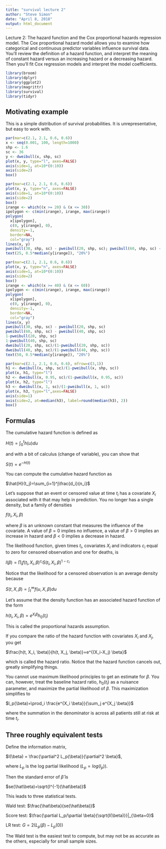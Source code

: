 ```yaml
---
title: "survival lecture 2"
author: "Steve Simon"
date: "April 8, 2018"
output: html_document
---
```


Lecture 2: The hazard function and the Cox proportional hazards regression model. The Cox proportional hazard model allows you to examine how categorical and continuous predictor variables influence survival data. You’ll review the definition of a hazard function, and interpret the meaning of constant hazard versus an increasing hazard or a decreasing hazard. Then you’ll fit Cox regression models and interpret the model coefficients.

```r
library(broom)
library(dplyr)
library(ggplot2)
library(magrittr)
library(survival)
library(tidyr)
```

## Motivating example

This is a simple distribution of survival probabilities. It is unrepresentative, but easy to work with.

```r
par(mar=c(2.1, 2.1, 0.6, 0.6))
x <- seq(0.001, 100, length=1000)
shp <- 1.6
sc <- 36
y <- dweibull(x, shp, sc)
plot(x, y, type="l", axes=FALSE)
axis(side=1, at=10*(0:10))
axis(side=2)
box()
```

```r
par(mar=c(2.1, 2.1, 0.6, 0.6))
plot(x, y, type="n", axes=FALSE)
axis(side=1, at=10*(0:10))
axis(side=2)
box()
irange <- which((x >= 20) & (x <= 30))
ipolygon <- c(min(irange), irange, max(irange))
polygon(
  x[ipolygon],
  c(0, y[irange], 0),
  density=-1, 
  border=NA, 
  col="gray")
lines(x, y)
pweibull(30, shp, sc) - pweibull(20, shp, sc); pweibull(60, shp, sc) - pweibull(40, shp, sc)
text(25, 0.5*median(y[irange]), "20%")
```
```r
par(mar=c(2.1, 2.1, 0.6, 0.6))
plot(x, y, type="n", axes=FALSE)
axis(side=1, at=10*(0:10))
axis(side=2)
box()
irange <- which((x >= 40) & (x <= 60))
ipolygon <- c(min(irange), irange, max(irange))
polygon(
  x[ipolygon],
  c(0, y[irange], 0),
  density=-1, 
  border=NA, 
  col="gray")
lines(x, y)
pweibull(30, shp, sc) - pweibull(20, shp, sc)
pweibull(60, shp, sc) - pweibull(40, shp, sc)
1-pweibull(20, shp, sc)
1-pweibull(40, shp, sc)
dweibull(20, shp, sc)/(1-pweibull(20, shp, sc))
dweibull(40, shp, sc)/(1-pweibull(40, shp, sc))
text(50, 0.5*median(y[irange]), "20%")
```

```r
par(mar=c(2.1, 2.1, 0.6, 0.6), mfrow=c(3,1))
h1 <- dweibull(x, shp, sc)/(1-pweibull(x, shp, sc))
plot(x, h1, type="l")
h2 <- dweibull(x, 0.95, sc)/(1-pweibull(x, 0.95, sc))
plot(x, h2, type="l")
h3 <- dweibull(x, 1, sc)/(1-pweibull(x, 1, sc))
plot(x, h3, type="l",axes=FALSE)
axis(side=1)
axis(side=2, at=median(h3), label=round(median(h3), 2))
box()
```

## Formulas

The cumulative hazard function is defined as

$H(t)=\int_0^t h(u)du$

and with a bit of calculus (change of variable), you can show that 

$S(t)=e^{-H(t)}$

You can compute the cumulative hazard function as

$\hat{H}(t_j)=\sum_{i=1}^j\frac{d_i}{n_i}$

Let's suppose that an event or censored value at time $t_i$ has a covariate $X_i$ associated with it that may help in prediction. You no longer has a single density, but a family of densities

$f(t_i, X_i, \beta)$

where $\beta$ is an unknown constant that measures the influence of the covariate. A value of $\beta=0$ implies no influence, a value of $\beta>0$ implies an increase in hazard and $\beta<0$ implies a decrease in hazard.

The likelihood function, given times $t_i$, covariates $X_i$ and indicators $c_i$ equal to zero for censored observation and one for deaths, is

$l(\beta) = \prod_i f(t_i, X_i, \beta)^{c_i} S(t_i, X_i, \beta)^{1-c_i}$

Notice that the likelihood for a censored observation is an average density because 

$S(t, X, \beta)=\int_t^\infty f(u, X, \beta)du$

Let's assume that the density function has an associated hazard function of the form

$h(t_i, X_i, \beta)=e^{X_i \beta}h_0(t_i)$

This is called the proportional hazards assumption.

If you compare the ratio of the hazard function with covariates $X_i$ and $X_j$, you get

$\frac{h(t, X_i, \beta)}{h(t, X_j, \beta)}=e^{(X_i-X_j) \beta}$

which is called the hazard ratio. Notice that the hazard function cancels out, greatly simplifying things.

You cannot use maximum likelihood principles to get an estimate for $\beta$. You can, however, treat the baseline hazard ratio, $h_0(t_i)$ as a nuisance parameter, and maximize the partial likelihood of $\beta$. This maximization simplifies to 

$l_p(\beta)=\prod_i \frac{e^{X_i \beta}}{\sum_j e^{X_j \beta}}$

where the summation in the denominator is across all patients still at risk at time $t_i$.

## Three roughly equivalent tests

Define the information matrix, 

$I(\beta) = \frac{\partial^2 L_p(\beta)}{\partial^2 \beta}$,

where $L_p$ is the log partial likelihood ($L_p=log(l_p)$).

Then the standard error of $\hat\beta$ is

$se(\hat\beta)=\sqrt{I^{-1}(\hat\beta)}$

This leads to three statistical tests.

Wald test: $\frac{\hat\beta}{se(\hat\beta)}$

Score test: $\frac{\partial L_p/\partial \beta}{\sqrt{I(\beta)}}|_{\beta=0}$

LR test: $G=2(L_p(\beta)-L_p(0))$

The Wald test is the easiest test to compute, but may not be as accurate as the others, especially for small sample sizes.